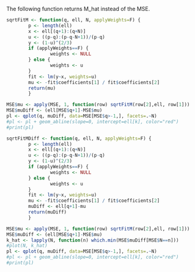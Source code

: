 
The following function returns M_hat instead of the MSE.
```r
sqrtFitM <- function(q, ell, N, applyWeights=F) {
        p <- length(ell)
        x <- ell[(q+1):(q+N)]
        u <- ((p-q):(p-q-N+1))/(p-q)
        y <- (1-u)^(2/3)
        if (applyWeights==F) {
                weights <- NULL
        } else {
                weights <- u  
        } 
        fit <- lm(y~x, weights=u)
        mu <- -fit$coefficients[1] / fit$coefficients[2]
        return(mu)
        }
```

```r
MSE$mu <- apply(MSE, 1, function(row) sqrtFitM(row[2],ell, row[1]))
MSE$muDiff <- (ell[MSE$q+1]-MSE$mu)
pl <- qplot(q, muDiff, data=MSE[MSE$q>-1,], facets=.~N)
#pl <- pl + geom_abline(slope=0, intercept=ell[k], color="red")
#print(pl)
```

```r
sqrtFitMDiff <- function(q, ell, N, applyWeights=F) {
        p <- length(ell)
        x <- ell[(q+1):(q+N)]
        u <- ((p-q):(p-q-N+1))/(p-q)
        y <- (1-u)^(2/3)
        if (applyWeights==F) {
                weights <- NULL
        } else {
                weights <- u  
        } 
        fit <- lm(y~x, weights=u)
        mu <- -fit$coefficients[1] / fit$coefficients[2]
        muDiff <- ell[q+1]-mu
        return(muDiff)
        }
```

```r
MSE$mu <- apply(MSE, 1, function(row) sqrtFitM(row[2],ell, row[1]))
MSE$muDiff <- (ell[MSE$q+1]-MSE$mu)
k_hat <- lapply(N, function(n) which.min(MSE$muDiff[MSE$N==n]))
#plot(N, k_hat)
pl <- qplot(q, muDiff, data=MSE[MSE$q>-1,], facets=.~N)
#pl <- pl + geom_abline(slope=0, intercept=ell[k], color="red")
#print(pl)
```
